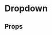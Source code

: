 
<Meta title="Dropdown" component={Dropdown} />

# Dropdown

<Preview>
  <Story name="Default">
    <Dropdown
      items={[
      { label: "noni", value: "1234", _id: "0" },
      { label: "wow", value: "noni" , _id: "1"},
      { label: "boo", value: "too", _id: "2" },
      ]}
      onSelectItem={console.log}
    />
  </Story>
  <Story name="multiple">
    <Dropdown
      items={[
      { label: "noni", value: "1234", _id: "0" },
      { label: "wow", value: "noni" , _id: "1"},
      { label: "boo", value: "too", _id: "2" },
      ]}
      onSelectItem={console.log}
      multiple
    />
  </Story>
</Preview>

## Props

<Props of={Dropdown} />

